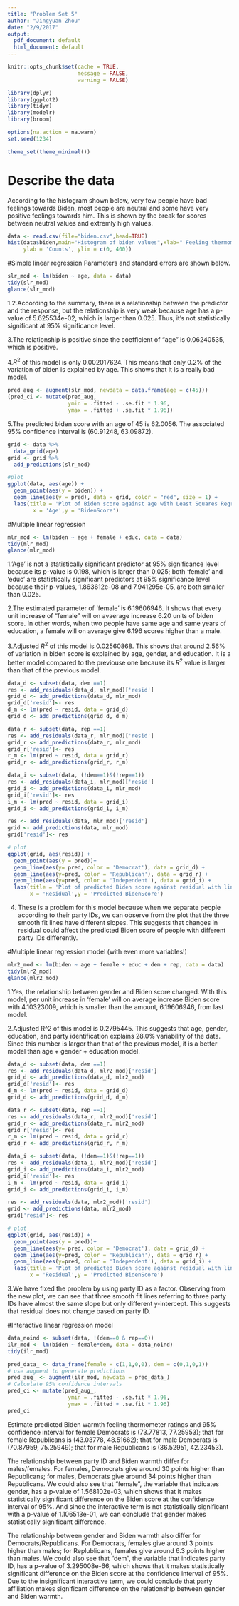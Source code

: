 ```yaml
---
title: "Problem Set 5"
author: "Jingyuan Zhou"
date: "2/9/2017"
output:
  pdf_document: default
  html_document: default
---
```


```r
knitr::opts_chunk$set(cache = TRUE,
                      message = FALSE,
                      warning = FALSE)
```

```r
library(dplyr)
library(ggplot2)
library(tidyr)
library(modelr)
library(broom)

options(na.action = na.warn)
set.seed(1234)

theme_set(theme_minimal())
```

# Describe the data
According to the histogram shown below, very few people have bad feelings towards Biden, most people are neutral and some have very positive feelings towards him. This is shown by the break for scores between neutral values and extremly high values.
```r
data <- read.csv(file="biden.csv",head=TRUE)
hist(data$biden,main="Histogram of biden values",xlab=" Feeling thermometer of biden",
     ylab = 'Counts', ylim = c(0, 400)) 
```

#Simple linear regression
Parameters and standard errors are shown below.
```r
slr_mod <- lm(biden ~ age, data = data)
tidy(slr_mod)
glance(slr_mod)
```
1.2.According to the summary, there is a relationship between the predictor and the response,
but the relationship is very weak because age has a p-value of 5.625534e-02, which is larger than 0.025. Thus, it's not statistically significant at 95% significance level. 

3.The relationship is positive since the coefficient of "age" is 0.06240535, which is positive.

4.$R^2$ of this model is only 0.002017624. This means that only 0.2% of the variation of biden is explained by age. This shows that it is a really bad model.

```R
pred_aug <- augment(slr_mod, newdata = data.frame(age = c(45)))
(pred_ci <- mutate(pred_aug,
                   ymin = .fitted - .se.fit * 1.96,
                   ymax = .fitted + .se.fit * 1.96))
```
5.The predicted biden score with an age of 45 is 62.0056. The associated 95% confidence interval is (60.91248, 63.09872).

```R
grid <- data %>% 
  data_grid(age) 
grid <- grid %>% 
  add_predictions(slr_mod) 

#plot
ggplot(data, aes(age)) +
  geom_point(aes(y = biden)) +
  geom_line(aes(y = pred), data = grid, color = "red", size = 1) +
  labs(title = 'Plot of Biden score against age with Least Squares Regression Line',
        x = 'Age',y = 'BidenScore')
```



#Multiple linear regression
```R
mlr_mod <- lm(biden ~ age + female + educ, data = data)
tidy(mlr_mod)
glance(mlr_mod)
```
1.'Age' is not a statistically significant predictor at 95% significance level because its p-value is 0.198, which is larger than 0.025; both 'female' and 'educ' are statistically significant predictors at 95% significance level because their p-values, 1.863612e-08 and 7.941295e-05, are both smaller than 0.025.

2.The estimated parameter of 'female' is 6.19606946. It shows that every unit increase of "female" will on avaerage increase 6.20 units of biden score. In other words, when two people have same age and same years of education, a female will on average give 6.196 scores higher than a male.

3.Adjusted $R^2$ of this model is 0.02560868. This shows that around 2.56% of variation in biden score is explained by age, gender, and education. It is a better model compared to the previouse one because its $R^2$ value is larger than that of the previous model.

```R
data_d <- subset(data, dem ==1)
res <- add_residuals(data_d, mlr_mod)['resid']
grid_d <- add_predictions(data_d, mlr_mod)
grid_d['resid']<- res
d_m <- lm(pred ~ resid, data = grid_d)
grid_d <- add_predictions(grid_d, d_m)

data_r <- subset(data, rep ==1)
res <- add_residuals(data_r, mlr_mod)['resid']
grid_r <- add_predictions(data_r, mlr_mod)
grid_r['resid']<- res
r_m <- lm(pred ~ resid, data = grid_r)
grid_r <- add_predictions(grid_r, r_m)

data_i <- subset(data, (!dem==1)&(!rep==1))
res <- add_residuals(data_i, mlr_mod)['resid']
grid_i <- add_predictions(data_i, mlr_mod)
grid_i['resid']<- res
i_m <- lm(pred ~ resid, data = grid_i)
grid_i <- add_predictions(grid_i, i_m)

res <- add_residuals(data, mlr_mod)['resid']
grid <- add_predictions(data, mlr_mod)
grid['resid']<- res

# plot
ggplot(grid, aes(resid)) + 
  geom_point(aes(y = pred))+
  geom_line(aes(y= pred, color = 'Democrat'), data = grid_d) +
  geom_line(aes(y=pred, color = 'Republican'), data = grid_r) +
  geom_line(aes(y=pred, color = 'Independent'), data = grid_i) +
  labs(title = 'Plot of predicted Biden score against residual with lines for each party ID type',
       x = 'Residual',y = 'Predicted BidenScore')
```
4. These is a problem for this model because when we separate people according to their party IDs, we can observe from the plot that the three smooth fit lines have different slopes. This suggests that changes in residual could affect the predicted Biden score of people with different party IDs differently.

#Multiple linear regression model (with even more variables!) 
```R
mlr2_mod <- lm(biden ~ age + female + educ + dem + rep, data = data)
tidy(mlr2_mod)
glance(mlr2_mod)
```
1.Yes, the relationship between gender and Biden score changed. With this model, per unit increase in 'female' will on average increase Biden score with 4.10323009, which is smaller than the amount, 6.19606946, from last model.

2.Adjusted R^2 of this model is 0.2795445. This suggests that age, gender, education, and party identification explains 28.0% variability of the data. Since this number is larger than that of the previous model, it is a better model than age + gender + education model.

```R
data_d <- subset(data, dem ==1)
res <- add_residuals(data_d, mlr2_mod)['resid']
grid_d <- add_predictions(data_d, mlr2_mod)
grid_d['resid']<- res
d_m <- lm(pred ~ resid, data = grid_d)
grid_d <- add_predictions(grid_d, d_m)

data_r <- subset(data, rep ==1)
res <- add_residuals(data_r, mlr2_mod)['resid']
grid_r <- add_predictions(data_r, mlr2_mod)
grid_r['resid']<- res
r_m <- lm(pred ~ resid, data = grid_r)
grid_r <- add_predictions(grid_r, r_m)

data_i <- subset(data, (!dem==1)&(!rep==1))
res <- add_residuals(data_i, mlr2_mod)['resid']
grid_i <- add_predictions(data_i, mlr2_mod)
grid_i['resid']<- res
i_m <- lm(pred ~ resid, data = grid_i)
grid_i <- add_predictions(grid_i, i_m)

res <- add_residuals(data, mlr2_mod)['resid']
grid <- add_predictions(data, mlr2_mod)
grid['resid']<- res

# plot
ggplot(grid, aes(resid)) + 
  geom_point(aes(y = pred))+
  geom_line(aes(y= pred, color = 'Democrat'), data = grid_d) +
  geom_line(aes(y=pred, color = 'Republican'), data = grid_r) +
  geom_line(aes(y=pred, color = 'Independent'), data = grid_i) +
  labs(title = 'Plot of predicted Biden score against residual with lines for each party ID type',
       x = 'Residual',y = 'Predicted BidenScore')
```

3.We have fixed the problem by using party ID as a factor. Observing from the new plot, we can see that three smooth fit lines referring to three party IDs have almost the same slope but only different y-intercept. This suggests that residual does not change based on party ID.

#Interactive linear regression model
```R
data_noind <- subset(data, !(dem==0 & rep==0))
ilr_mod <- lm(biden ~ female*dem, data = data_noind)
tidy(ilr_mod)

pred_data_ <- data_frame(female = c(1,1,0,0), dem = c(0,1,0,1))
# use augment to generate predictions
pred_aug_ <- augment(ilr_mod, newdata = pred_data_)
# Calculate 95% confidence intervals
pred_ci <- mutate(pred_aug_,
                   ymin = .fitted - .se.fit * 1.96,
                   ymax = .fitted + .se.fit * 1.96)
pred_ci
```

Estimate predicted Biden warmth feeling thermometer ratings and 95% confidence interval for female Democrats is (73.77813, 77.25953); that for female Republicans is (43.03778, 48.51662); that for male Democrats is (70.87959, 75.25949); that for male Republicans is (36.52951, 42.23453).

The relationship between party ID and Biden warmth differ for males/females. For females, Democrats give around 30 points higher than Republicans; for males, Democrats give around 34 points higher than Republicans. We could also see that "female", the variable that indicates gender, has a p-value of 1.568102e-03, which shows that it makes statistically significant difference on the Biden score at the confidence interval of 95%. And since the interactive term is not statistically significant with a p-value of 1.106513e-01, we can conclude that gender makes statistically significant difference.

The relationship between gender and Biden warmth also differ for Democrats/Republicans. For Democrats, females give around 3 points higher than males; for Replublicans, females give around 6.3 points higher than males. We could also see that "dem", the variable that indicates party ID, has a p-value of 3.295008e-66, which shows that it makes statistically significant difference on the Biden score at the confidence interval of 95%. Due to the insignificant interactive term, we could conclude that party affiliation makes significant difference on the relationship between gender and Biden warmth.